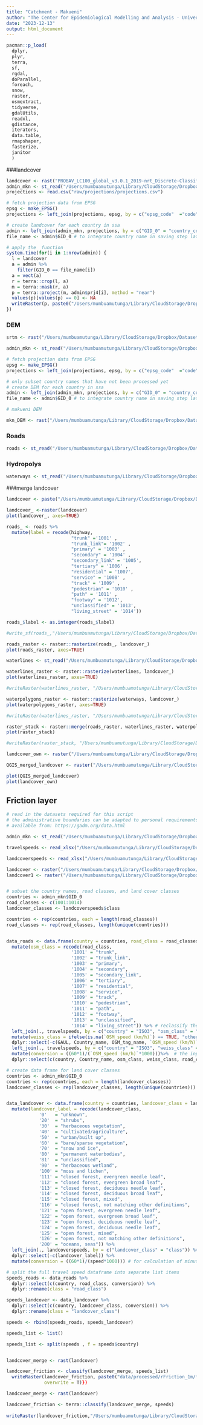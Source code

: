 ```yaml
---
title: "Catchment - Makueni"
author: "The Center for Epidemiological Modelling and Analysis - University of Nairobi"
date: "2023-12-13"
output: html_document
---
```


```r

pacman::p_load(
  dplyr,
  plyr,
  terra,
  sf,
  rgdal,
  doParallel,
  foreach,
  snow,
  raster,
  osmextract,
  tidyverse,
  gdalUtils,
  readxl,
  gdistance,
  iterators,
  data.table,
  rmapshaper,
  fasterize,
  janitor
  )

```


###landcover
```r

landcover <- rast("PROBAV_LC100_global_v3.0.1_2019-nrt_Discrete-Classification-map_EPSG-4326.tif")
admin_mkn <- st_read("/Users/mumbuamutunga/Library/CloudStorage/Dropbox/Datasets/gadm41_KEN_shp/makueni_county.shp") 
projections <- read.csv("raw/projections/projections.csv")

# fetch projection data from EPSG
epsg <- make_EPSG()
projections <- left_join(projections, epsg, by = c("epsg_code"  ="code"))

# create landcover for each country in ssa
admin <- left_join(admin_mkn, projections, by = c("GID_0" = "country_code")) # merge the projections to the spatial data
file_name <- admin$GID_0 # to integrate country name in saving step later

# apply the  function
system.time(for(i in 1:nrow(admin)) {
  l = landcover
  a = admin %>% 
    filter(GID_0 == file_name[i])
  a = vect(a)
  r = terra::crop(l, a)
  m = terra::mask(r, a)
  p = terra::project(m, admin$prj4[i], method = "near")
  values(p)[values(p) == 0] <- NA
  writeRaster(p, paste0("/Users/mumbuamutunga/Library/CloudStorage/Dropbox/Datasets/Makueni/processed data/Landcover/landcover_", file_name[i], ".tif"), overwrite=T)
}) 

```

### DEM

```r

srtm <- rast("/Users/mumbuamutunga/Library/CloudStorage/Dropbox/Datasets/Makueni/processed data/rDEM/mosaic_srtm_mkn.tif")

admin_mkn <- st_read("/Users/mumbuamutunga/Library/CloudStorage/Dropbox/Datasets/gadm41_KEN_shp/makueni_county.shp")

# fetch projection data from EPSG
epsg <- make_EPSG()
projections <- left_join(projections, epsg, by = c("epsg_code"  ="code"))

# only subset country names that have not been processed yet
# create DEM for each country in ssa
admin <- left_join(admin_mkn, projections, by = c("GID_0" = "country_code")) # merge the projections to the spatial data
file_name <- admin$GID_0 # to integrate country name in saving step later

# makueni DEM

mkn_DEM <- rast("/Users/mumbuamutunga/Library/CloudStorage/Dropbox/Datasets/Makueni/processed data/rDEM/DEM_Mkn.tif")

```

### Roads

```r

roads <- st_read("/Users/mumbuamutunga/Library/CloudStorage/Dropbox/Datasets/Makueni/processed data/roads/roads_mkn.shp")

```


### Hydropolys

```r

waterways <- st_read("/Users/mumbuamutunga/Library/CloudStorage/Dropbox/Datasets/Makueni/processed data/waterways/waterways.shp")

```


###merge landcover

```r

landcover <- paste("/Users/mumbuamutunga/Library/CloudStorage/Dropbox/Datasets/Makueni/processed data/Landcover/landcover_KEN_extent.tif")

landcover_ <-raster(landcover)
plot(landcover_, axes=TRUE)

roads_ <- roads %>%
  mutate(label = recode(highway, 
                        "trunk" ='1001' ,
                        "trunk_link"= '1002' ,
                        "primary" = '1003' ,
                        "secondary" = '1004' ,
                        "secondary_link" = '1005',
                        "tertiary" = '1006' ,
                        "residential" = '1007',
                        "service" = '1008' ,
                        "track" = '1009' ,
                        "pedestrian" = '1010' ,
                        "path" = '1011' ,
                        "footway" = '1012',
                        "unclassified" = '1013',
                        "living_street" = '1014'))

roads_$label <- as.integer(roads_$label)

#write_sf(roads_,"/Users/mumbuamutunga/Library/CloudStorage/Dropbox/Datasets/Makueni/processed data/roads/roads_reclassified.shp")

roads_raster <- raster::rasterize(roads_, landcover_)
plot(roads_raster, axes=TRUE)

waterlines <- st_read("/Users/mumbuamutunga/Library/CloudStorage/Dropbox/Datasets/Makueni/processed data/waterlines/waterlines_mkn.shp")

waterlines_raster <- raster::rasterize(waterlines, landcover_)
plot(waterlines_raster, axes=TRUE)

#writeRaster(waterlines_raster, "/Users/mumbuamutunga/Library/CloudStorage/Dropbox/Datasets/Makueni/processed data/waterlines/raster_waterlines.tif", format = "GTiff")

waterpolygons_raster <- raster::rasterize(waterways, landcover_)
plot(waterpolygons_raster, axes=TRUE)

#writeRaster(waterlines_raster, "/Users/mumbuamutunga/Library/CloudStorage/Dropbox/Datasets/Makueni/processed data/waterways/raster_waterways.tif", format = "GTiff")

raster_stack <- raster::merge(roads_raster, waterlines_raster, waterpolygons_raster, landcover_)
plot(raster_stack)

#writeRaster(raster_stack, "/Users/mumbuamutunga/Library/CloudStorage/Dropbox/Datasets/Makueni/processed data/merged landcover/merged.tif", format = "GTiff")

landcover_own <- raster("/Users/mumbuamutunga/Library/CloudStorage/Dropbox/Datasets/Makueni/processed data/merged landcover/merged.tif")

QGIS_merged_landcover <- raster("/Users/mumbuamutunga/Library/CloudStorage/Dropbox/Datasets/Makueni/processed data/merged landcover/merged_QGIS.tif")

plot(QGIS_merged_landcover)
plot(landcover_own)

```

## Friction layer
```r

# read in the datasets required for this script
# the administrative boundaries can be adapted to personal requirements. Here we used the GADM boundaries:
# available from: https://gadm.org/data.html 

admin_mkn <- st_read("/Users/mumbuamutunga/Library/CloudStorage/Dropbox/Datasets/gadm41_KEN_shp/makueni_county.shp")

travelspeeds <- read_xlsx("/Users/mumbuamutunga/Library/CloudStorage/Dropbox/Datasets/Makueni/travel_scenario/travel speeds.xlsx", sheet = "Supplementary table 1", range = "R2C1:R11C6") # speeds coming from Weiss et al (2020)

landcoverspeeds <- read_xlsx("/Users/mumbuamutunga/Library/CloudStorage/Dropbox/Datasets/Makueni/travel_scenario/tScenario__scenario_mkn.xlsx", sheet = "Sheet1") # table containing the speeds for the different land cover classes 

landcover <- raster("/Users/mumbuamutunga/Library/CloudStorage/Dropbox/Datasets/Makueni/processed data/merged landcover/merged_QGIS.tif") 
landcover1 <- raster("/Users/mumbuamutunga/Library/CloudStorage/Dropbox/Datasets/Makueni/processed data/merged landcover/merged.tif")


# subset the country names, road classes, and land cover classes
countries <- admin_mkn$GID_0
road_classes <- c(1001:1014)
landcover_classes <- landcoverspeeds$class

countries <- rep(countries, each = length(road_classes))
road_classes <- rep(road_classes, length(unique(countries)))


data_roads <- data.frame(country = countries, road_class = road_classes) %>%
  mutate(osm_class = recode(road_class,  
                        '1001' = "trunk",
                        '1002' = "trunk_link",
                        '1003' = "primary",
                        '1004' = "secondary",
                        '1005' = "secondary_link",
                        '1006' = "tertiary",
                        '1007' = "residential",
                        '1008' = "service",
                        '1009' = "track",
                        '1010' = "pedestrian",
                        '1011' = "path",
                        '1012' = "footway",
                        '1013' = "unclassified",
                        '1014' = "living_street")) %>% # reclassify the different road classes
  left_join(., travelspeeds, by = c("country" = "ISO3", "osm_class" = "OSM Class")) %>% # merge the empty table with the Weiss et al table
  mutate(weiss_class = ifelse(is.na(`OSM_speed (km/h)`) == TRUE, "other", osm_class))  %>% # if Weiss table does not have a speed for a certain category, assign the class "other" to a new column
  dplyr::select(-c(GAUL, Country_name, OSM_tag_name, `OSM_speed (km/h)`))%>% # only keep important columns
  left_join(., travelspeeds, by = c("country" = "ISO3", "weiss_class" = "OSM Class")) %>% # join travel speeds of weiss again, including the "other" category
  mutate(conversion = ((60*1)/(`OSM_speed (km/h)`*1000)))%>%  # the input of the accessibility analysis, requires a time cost of traversing one cell per meter. For 100m we change the first 1 to 100 for conversion.
  dplyr::select(c(country, Country_name, osm_class, weiss_class, road_class, `OSM_speed (km/h)`, conversion)) 

# create data frame for land cover classes
countries <- admin_mkn$GID_0
countries <- rep(countries, each = length(landcover_classes))
landcover_classes <- rep(landcover_classes, length(unique(countries)))


data_landcover <- data.frame(country = countries, landcover_class = landcover_classes) %>%
  mutate(landcover_label = recode(landcover_class, 
            '0'   = "unknown",
            '20'  = "shrubs",
            '30'  = "herbaceous vegetation",
            '40'  = "cultivated/agriculture",
            '50'  = "urban/built up",
            '60'  = "bare/sparse vegetation",
            '70'  = "snow and ice",
            '80'  = "permanent waterbodies",
            '81'  = "unclassified",
            '90'  = "herbaceous wetland",
            '100' = "moss and lichen",
            '111' = "closed forest, evergreen needle leaf",
            '112' = "closed forest, evergreen broad leaf",
            '113' = "closed forest, deciduous needle leaf",
            '114' = "closed forest, deciduous broad leaf",
            '115' = "closed forest, mixed",
            '116' = "closed forest, not matching other definitions",
            '121' = "open forest, evergreen needle leaf",
            '122' = "open forest, evergreen broad leaf",
            '123' = "open forest, deciduous needle leaf",
            '124' = "open forest, deciduous needle leaf",
            '125' = "open forest, mixed",
            '126' = "open forest, not matching other definitions",
            '200' = "oceans, seas")) %>%
  left_join(., landcoverspeeds, by = c("landcover_class" = "class")) %>%
  dplyr::select(-c(landcover_label)) %>%
  mutate(conversion = ((60*1)/(speed*1000))) # for calculation of minutes per meter. for 100m we change the first 1 to 100 for conversion

# split the full travel speed dataframe into separate list items
speeds_roads <- data_roads %>%
  dplyr::select(c(country, road_class, conversion)) %>%
  dplyr::rename(class = "road_class")

speeds_landcover <- data_landcover %>%
  dplyr::select(c(country, landcover_class, conversion)) %>%
  dplyr::rename(class = "landcover_class")

speeds <- rbind(speeds_roads, speeds_landcover)

speeds_list <- list()

speeds_list <- split(speeds , f = speeds$country)


landcover_merge <- rast(landcover)

landcover_friction <- classify(landcover_merge, speeds_list)
  writeRaster(landcover_friction, paste0("data/processed/rFriction_1m/friction_", countries[i], ".tif"), 
              overwrite = T)})

landcover_merge <- rast(landcover)

landcover_friction <- terra::classify(landcover_merge, speeds)
  
writeRaster(landcover_friction,"/Users/mumbuamutunga/Library/CloudStorage/Dropbox/Datasets/Makueni/processed data/rFriction_1m/friction_.tif", overwrite = T)

```
